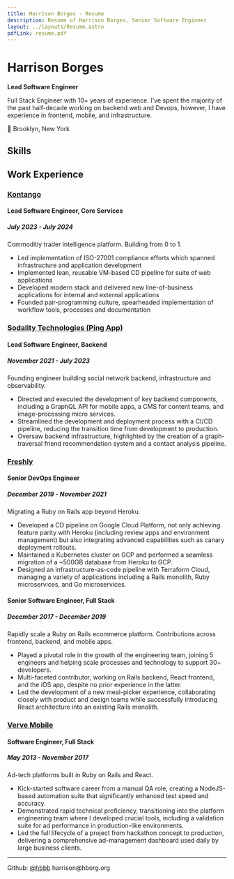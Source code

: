 ```yaml
---
title: Harrison Borges - Resume
description: Resume of Harrison Borges, Senior Software Engineer
layout: ../layouts/Resume.astro
pdfLink: resume.pdf
---
```



# Harrison Borges

**Lead Software Engineer**

Full Stack Engineer with 10+ years of experience. I've spent the majority of the past half-decade working on backend web and Devops, however, I have experience in frontend, mobile, and infrastructure.

📍 Brooklyn, New York

## Skills

<Technologies />

## Work Experience

### [Kontango](https://kontango.com)

#### Lead Software Engineer, Core Services
##### July 2023 - July 2024

Commoditiy trader intelligence platform. Building from 0 to 1.

- Led implementation of ISO-27001 compliance efforts which spanned infrastructure and application development
- Implemented lean, reusable VM-based CD pipeline for suite of web applications
- Developed modern stack and delivered new line-of-business applications for internal and external applications
- Founded pair-programming culture, spearheaded implementation of workflow tools, processes and documentation

### [Sodality Technologies (Ping App)](https://pingapp.nyc)

#### Lead Software Engineer, Backend
##### November 2021 - July 2023

Founding engineer building social network backend, infrastructure and observability.

- Directed and executed the development of key backend components, including a GraphQL API for mobile apps, a CMS for content teams, and image-processing micro services.
- Streamlined the development and deployment process with a CI/CD pipeline, reducing the transition time from development to production.
- Oversaw backend infrastructure, highlighted by the creation of a graph-traversal friend recommendation system and a contact analysis pipeline.

### [Freshly](https://freshly.com)


#### Senior DevOps Engineer
##### December 2019 - November 2021

Migrating a Ruby on Rails app beyond Heroku.

- Developed a CD pipeline on Google Cloud Platform, not only achieving feature parity with Heroku (including review apps and environment management) but also integrating advanced capabilities such as canary deployment rollouts.
- Maintained a Kubernetes cluster on GCP and performed a seamless migration of a ~500GB database from Heroku to GCP.
- Designed an infrastructure-as-code pipeline with Terraform Cloud, managing a variety of applications including a Rails monolith, Ruby microservices, and Go microservices.

#### Senior Software Engineer, Full Stack
##### December 2017 - December 2019

Rapidly scale a Ruby on Rails ecommerce platform. Contributions across frontend, backend, and mobile apps.

- Played a pivotal role in the growth of the engineering team, joining 5 engineers and helping scale processes and technology to support 30+ developers.
- Multi-faceted contributor, working on Rails backend, React frontend, and the iOS app, despite no prior experience in the latter.
- Led the development of a new meal-picker experience, collaborating closely with product and design teams while successfully introducing React architecture into an existing Rails monolith.

### [Verve Mobile](https://vervemobile.com)

#### Software Engineer, Full Stack
##### May 2013 - November 2017

Ad-tech platforms built in Ruby on Rails and React.

- Kick-started software career from a manual QA role, creating a NodeJS-based automation suite that significantly enhanced test speed and accuracy.
- Demonstrated rapid technical proficiency, transitioning into the platform engineering team where I developed crucial tools, including a validation suite for ad performance in production-like environments.
- Led the full lifecycle of a project from hackathon concept to production, delivering a comprehensive ad-management dashboard used daily by large business clients.

---

<div class="text-md flex justify-between px-10">
	<span>
		Github: <a href="https://github.com/hbbb">@hbbb</a>
	</span>
	<span>
		<a mailto="harrison@hborg.org">harrison@hborg.org</a>
	</span>
</div>
